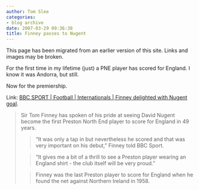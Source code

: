 ```yaml
---
author: Tom Slee
categories:
- blog archive
date: 2007-03-29 09:36:38
title: Finney passes to Nugent
---
```


::: {.callout-note}

This page has been migrated from an earlier version of this site. 
Links and images may be broken.

:::



				

For the first time in my lifetime (just) a PNE player has scored for England. I know it was Andorra, but still.




Now for the premiership.




Link: [BBC SPORT | Football | Internationals | Finney delighted with Nugent goal](http://news.bbc.co.uk/sport2/hi/football/internationals/6506109.stm).


<blockquote>Sir Tom Finney has spoken of his pride at seeing David Nugent become the first Preston North End player to score for England in 49 years.

> 
> "It was only a tap in but nevertheless he scored and that was very important on his debut," Finney told BBC Sport.
> 
> 

> 
> "It gives me a bit of a thrill to see a Preston player wearing an England shirt - the club itself will be very proud."
> 
> 

> 
> Finney was the last Preston player to score for England when he found the net against Northern Ireland in 1958.
> 
> </blockquote>

  




		
